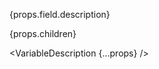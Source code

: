 <!-- =============================================================== //
// Copyright (c) roydukkey. All rights reserved.                     //
// ================================================================ -->


<p>{props.field.description}</p>

<Fragment>{props.children}</Fragment>

<VariableDescription {...props} />
